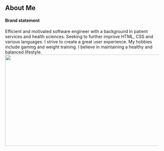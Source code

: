 ## About Me

#### Brand statement

Efficient and motivated software engineer with a background in patient services and health sciences. Seeking to further improve HTML, CSS and various languages.  I strive to create a great user experience.
My hobbies include gaming and weight training. I believe in maintaining a healthy and balanced lifestyle.
<img src="https://imgur.com/3u3jd67.jpg" width="600" height="300" />

